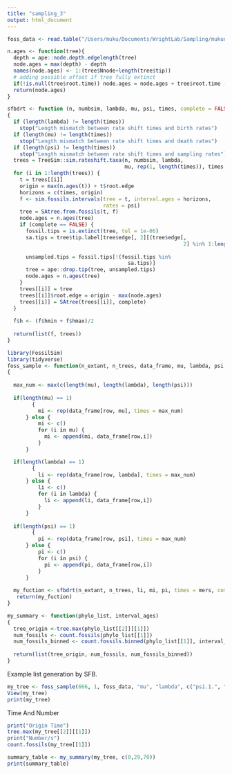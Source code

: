 ```yaml
---
title: "sampling_3"
output: html_document
---
```


```r
foss_data <- read.table("/Users/muku/Documents/WrightLab/Sampling/mukunda_foss.log", sep = '\t',  head = TRUE)
```

```r
n.ages <- function(tree){
  depth = ape::node.depth.edgelength(tree)
  node.ages = max(depth) - depth
  names(node.ages) <- 1:(tree$Nnode+length(tree$tip))
  # adding possible offset if tree fully extinct
  if(!is.null(tree$root.time)) node.ages = node.ages + tree$root.time - max(node.ages)
  return(node.ages)
}
```
```r
sfbdrt <- function (n, numbsim, lambda, mu, psi, times, complete = FALSE) 
{
  if (length(lambda) != length(times)) 
    stop("Length mismatch between rate shift times and birth rates")
  if (length(mu) != length(times)) 
    stop("Length mismatch between rate shift times and death rates")
  if (length(psi) != length(times)) 
    stop("Length mismatch between rate shift times and sampling rates")
  trees = TreeSim::sim.rateshift.taxa(n, numbsim, lambda, 
                                      mu, rep(1, length(times)), times, complete = TRUE)
  for (i in 1:length(trees)) {
    t = trees[[i]]
    origin = max(n.ages(t)) + t$root.edge
    horizons = c(times, origin)
    f <- sim.fossils.intervals(tree = t, interval.ages = horizons, 
                               rates = psi)
    tree = SAtree.from.fossils(t, f)
    node.ages = n.ages(tree)
    if (complete == FALSE) {
      fossil.tips = is.extinct(tree, tol = 1e-06)
      sa.tips = tree$tip.label[tree$edge[, 2][(tree$edge[, 
                                                         2] %in% 1:length(tree$tip.label)) & (tree$edge.length == 
                                                                                                0)]]
      unsampled.tips = fossil.tips[!(fossil.tips %in% 
                                       sa.tips)]
      tree = ape::drop.tip(tree, unsampled.tips)
      node.ages = n.ages(tree)
    }
    trees[[i]] = tree
    trees[[i]]$root.edge = origin - max(node.ages)
    trees[[i]] = SAtree(trees[[i]], complete)
  }
  
  f$h <- (f$hmin + f$hmax)/2
  
  return(list(f, trees))
}
```

```r
library(FossilSim)
library(tidyverse)
foss_sample <- function(n_extant, n_trees, data_frame, mu, lambda, psi, row, mers)
{
  
  max_num <- max(c(length(mu), length(lambda), length(psi)))
  
  if(length(mu) == 1) 
        {  
          mi <- rep(data_frame[row, mu], times = max_num)
      } else {
          mi <- c()
          for (i in mu) {
            mi <- append(mi, data_frame[row,i])
          }
      }

  if(length(lambda) == 1) 
        {  
          li <- rep(data_frame[row, lambda], times = max_num)
      } else {
          li <- c()
          for (i in lambda) {
            li <- append(li, data_frame[row,i])
          }
      }
  
  if(length(psi) == 1) 
        {  
          pi <- rep(data_frame[row, psi], times = max_num)
      } else {
          pi <- c()
          for (i in psi) {
            pi <- append(pi, data_frame[row,i])
          }
      }
 
  my_fuction <- sfbdrt(n_extant, n_trees, li, mi, pi, times = mers, complete = TRUE)
   return(my_fuction)
}
```

```r
my_summary <- function(phylo_list, interval_ages)
{
  tree_origin <-tree.max(phylo_list[[2]][[1]])
  num_fossils <- count.fossils(phylo_list[[1]])
  num_fossils_binned <- count.fossils.binned(phylo_list[[1]], interval_ages)
  
  return(list(tree_origin, num_fossils, num_fossils_binned))
}
```
 

Example list generation by SFB. 
```r
my_tree <- foss_sample(666, 1, foss_data, "mu", "lambda", c("psi.1.", "psi.2.", "psi.3."), 120, c(0, 29, 70))
View(my_tree)
print(my_tree)
```
Time And Number
```r
print("Origin Time")
tree.max(my_tree[[2]][[1]]) 
print("Number/s")
count.fossils(my_tree[[1]]) 
```
```r
summary_table <- my_summary(my_tree, c(0,29,70))
print(summary_table)
```